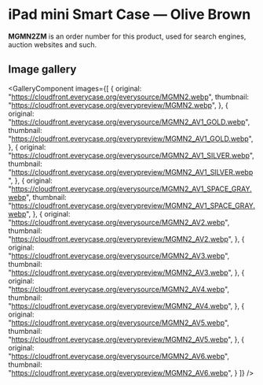 
# iPad mini Smart Case — Olive Brown

<Callout type='info' emoji='👉🏻'>**MGMN2ZM** is an order number for this product, used for search engines, auction websites and such.</Callout>

## Image gallery

<GalleryComponent
    images={[
      {
        original: "https://cloudfront.everycase.org/everysource/MGMN2.webp",
        thumbnail: "https://cloudfront.everycase.org/everypreview/MGMN2.webp",
      },
      {
        original: "https://cloudfront.everycase.org/everysource/MGMN2_AV1_GOLD.webp",
        thumbnail: "https://cloudfront.everycase.org/everypreview/MGMN2_AV1_GOLD.webp",
      },
      {
        original: "https://cloudfront.everycase.org/everysource/MGMN2_AV1_SILVER.webp",
        thumbnail: "https://cloudfront.everycase.org/everypreview/MGMN2_AV1_SILVER.webp",
      },
      {
        original: "https://cloudfront.everycase.org/everysource/MGMN2_AV1_SPACE_GRAY.webp",
        thumbnail: "https://cloudfront.everycase.org/everypreview/MGMN2_AV1_SPACE_GRAY.webp",
      },
      {
        original: "https://cloudfront.everycase.org/everysource/MGMN2_AV2.webp",
        thumbnail: "https://cloudfront.everycase.org/everypreview/MGMN2_AV2.webp",
      },
      {
        original: "https://cloudfront.everycase.org/everysource/MGMN2_AV3.webp",
        thumbnail: "https://cloudfront.everycase.org/everypreview/MGMN2_AV3.webp",
      },
      {
        original: "https://cloudfront.everycase.org/everysource/MGMN2_AV4.webp",
        thumbnail: "https://cloudfront.everycase.org/everypreview/MGMN2_AV4.webp",
      },
      {
        original: "https://cloudfront.everycase.org/everysource/MGMN2_AV5.webp",
        thumbnail: "https://cloudfront.everycase.org/everypreview/MGMN2_AV5.webp",
      },
      {
        original: "https://cloudfront.everycase.org/everysource/MGMN2_AV6.webp",
        thumbnail: "https://cloudfront.everycase.org/everypreview/MGMN2_AV6.webp",
      }
    ]}
  />
